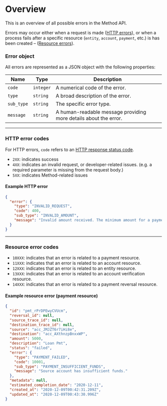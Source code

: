 # Overview

This is an overview of all possible errors in the Method API.

Errors may occur either when a request is made ([HTTP errors](/api/errors/http)), or when a process fails after a specific resource
(`entity`, `account`, `payment`, etc.) is has been created – ([Resource errors](/api/errors/resource)).

### Error object
All errors are represented as a JSON object with the following properties:

Name | Type | Description
---------|----------|---------
`code` | `integer` | A numerical code of the error.
`type` | `string` | A broad description of the error.
`sub_type` | `string` | The specific error type.
`message` | `string` | A human-readable message providing more details about the error.

---

### HTTP error codes
For HTTP errors, `code` refers to an [HTTP response status code](https://en.wikipedia.org/wiki/List_of_HTTP_status_codes).

* `2XX`: indicates success
* `4XX`: indicates an invalid request, or developer-related issues. (e.g. a required parameter is missing from the request body.)
* `5XX`: indicates Method-related issues

#### Example HTTP error
```json
{
  "error": {
    "type": "INVALID_REQUEST",
    "code": 400,
    "sub_type": "INVALID_AMOUNT",
    "message": "Invalid amount received. The minimum amount for a payment is 100 cents ($1.00)."
  }
}
```

---

### Resource error codes
* `10XXX`: indicates that an error is related to a payment resource.
* `11XXX`: indicates that an error is related to an account resource.
* `12XXX`: indicates that an error is related to an entity resource.
* `13XXX`: indicates that an error is related to an account verification resource.
* `14XXX`: indicates that an error is related to a payment reversal resource.

#### Example resource error (payment resource)
```json
{
  "id": "pmt_rPrDPEwyCVUcm",
  "reversal_id": null,
  "source_trace_id": null,
  "destination_trace_id": null,
  "source": "acc_JMJZT6r7iHi8e",
  "destination": "acc_AXthnzpBnxxWP",
  "amount": 5000,
  "description": "Loan Pmt",
  "status": "failed",
  "error": {
    "type": "PAYMENT_FAILED",
    "code": 10001,
    "sub_type": "PAYMENT_INSUFFICIENT_FUNDS",
    "message": "Source account has insufficient funds."
  },
  "metadata": null,
  "estimated_completion_date": "2020-12-11",
  "created_at": "2020-12-09T00:42:31.209Z",
  "updated_at": "2020-12-09T00:43:30.996Z"
}
```
